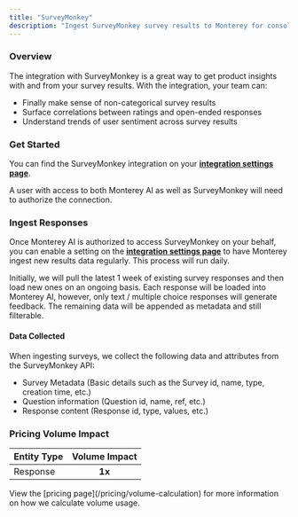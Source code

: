 ```yaml
---
title: "SurveyMonkey"
description: "Ingest SurveyMonkey survey results to Monterey for consolidation and analysis"
---
```


### Overview

The integration with SurveyMonkey is a great way to get product insights with and from your survey results. With the integration, your team can:

- Finally make sense of non-categorical survey results
- Surface correlations between ratings and open-ended responses
- Understand trends of user sentiment across survey results

### Get Started

You can find the SurveyMonkey integration on your **[integration settings page](https://app.monterey.ai/w/default/settings/integrations/survey-monkey)**.

A user with access to both Monterey AI as well as SurveyMonkey will need to authorize the connection.

<Steps>
  <Step title='Go to "Settings"' />
  <Step title='Click "Integrations" in the navigation menu' />
  <Step title='Click "SurveyMonkey"' />
  <Step title='Click "Connect"' />
  <Step title="If necessary, log in to SurveyMonkey using the appropriate account" />
  <Step title="Review and approve the permissions requested" />
  <Step title="Once confirmed, you will be returned to Monterey AI, where you can toggle on survey ingestion" />
</Steps>

### Ingest Responses

Once Monterey AI is authorized to access SurveyMonkey on your behalf, you can enable a setting on the **[integration settings page](https://app.monterey.ai/w/default/settings/integrations/SurveyMonkey)** to have Monterey ingest new results data regularly. This process will run daily.

Initially, we will pull the latest 1 week of existing survey responses and then load new ones on an ongoing basis. Each response will be loaded into Monterey AI, however, only text / multiple choice responses will generate feedback. The remaining data will be appended as metadata and still filterable.

#### Data Collected

When ingesting surveys, we collect the following data and attributes from the SurveyMonkey API:

- Survey Metadata (Basic details such as the Survey id, name, type, creation time, etc.)
- Question information (Question id, name, ref, etc.)
- Response content (Response id, type, values, etc.)

### Pricing Volume Impact

| Entity Type | Volume Impact |
| :---------- | :-----------: |
| Response    |    **1x**     |

<Info>
  View the [pricing page](/pricing/volume-calculation) for more information on
  how we calculate volume usage.
</Info>
